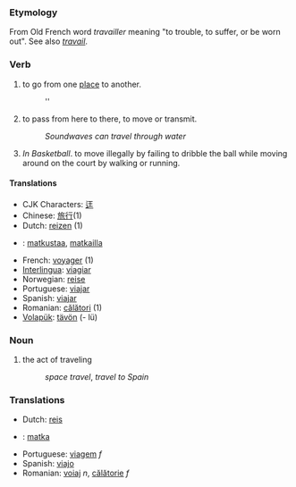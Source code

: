 ===Etymology===
From Old French word ''travailler'' meaning "to trouble, to suffer, or be worn out". See also ''[[travail]]''.

===Verb===
#to go from one [[place]] to another.
#:''
#to pass from here to there, to move or transmit.
#:''Soundwaves can travel through water''
#''In Basketball''. to move illegally by failing to dribble the ball while moving around on the court by walking or running.

====Translations====
*CJK Characters: [[迋]]
*Chinese: [[旅行]](1)
*Dutch: [[reizen]] (1)
*{{fi}}: [[matkustaa]], [[matkailla]]
*French: [[voyager]] (1)
*[[Interlingua]]: [[viagiar]]
*Norwegian: [[reise]]
*Portuguese: [[viajar]]
*Spanish: [[viajar]]
*Romanian: [[călători]] (1)
*[[Volapük]]: [[tävön]] (- lü)

===Noun===
#the act of traveling
#: ''space travel'', ''travel to Spain''
===Translations===
*Dutch: [[reis]]
*{{fi}}: [[matka]]
*Portuguese: [[viagem]] ''f''
*Spanish: [[viajo]]
*Romanian: [[voiaj]] ''n'', [[călătorie]] ''f''